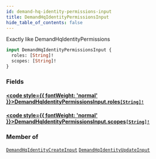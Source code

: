 ```yaml
---
id: demand-hq-identity-permissions-input
title: DemandHqIdentityPermissionsInput
hide_table_of_contents: false
---
```








Exactly like DemandHqIdentityPermissions

```graphql
input DemandHqIdentityPermissionsInput {
  roles: [String]!
  scopes: [String]!
}
```


### Fields

#### [<code style={{ fontWeight: 'normal' }}>DemandHqIdentityPermissionsInput.<b>roles</b></code>](#)<Bullet />[`[String]!`](/demand/api/graphql-admin/reference/scalars/string) <Badge class="secondary" text="non-null"/> <Badge class="secondary" text="scalar"/>
> 
> 

#### [<code style={{ fontWeight: 'normal' }}>DemandHqIdentityPermissionsInput.<b>scopes</b></code>](#)<Bullet />[`[String]!`](/demand/api/graphql-admin/reference/scalars/string) <Badge class="secondary" text="non-null"/> <Badge class="secondary" text="scalar"/>
> 
> 



### Member of

[`DemandHqIdentityCreateInput`](/demand/api/graphql-admin/reference/inputs/demand-hq-identity-create-input)  <Badge class="secondary" text="input"/><Bullet />[`DemandHqIdentityUpdateInput`](/demand/api/graphql-admin/reference/inputs/demand-hq-identity-update-input)  <Badge class="secondary" text="input"/>



